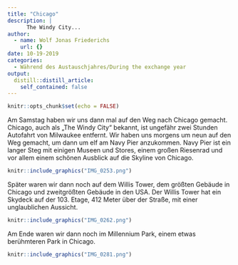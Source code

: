 ```yaml
---
title: "Chicago"
description: |
      The Windy City...
author:
  - name: Wolf Jonas Friederichs
    url: {}
date: 10-19-2019
categories:
  - Während des Austauschjahres/During the exchange year
output:
  distill::distill_article:
    self_contained: false
---
```


```r
knitr::opts_chunk$set(echo = FALSE)
```

Am Samstag haben wir uns dann mal auf den Weg nach Chicago gemacht. Chicago, auch als „The Windy City“ bekannt, ist ungefähr zwei Stunden Autofahrt von Milwaukee entfernt. Wir haben uns morgens um neun auf den Weg gemacht, um dann um elf am Navy Pier anzukommen. Navy Pier ist ein langer Steg mit einigen Museen und Stores, einem großen Riesenrad und vor allem einem schönen Ausblick auf die Skyline von Chicago. 

```r
knitr::include_graphics("IMG_0253.png")
```

Später waren wir dann noch auf dem Willis Tower, dem größten Gebäude in Chicago und zweitgrößten Gebäude in den USA. Der Willis Tower hat ein Skydeck auf der 103. Etage, 412 Meter über der Straße, mit einer unglaublichen Aussicht.

```r
knitr::include_graphics("IMG_0262.png")
```

Am Ende waren wir dann noch im Millennium Park, einem etwas berühmteren Park in Chicago.

```r
knitr::include_graphics("IMG_0281.png")
```

